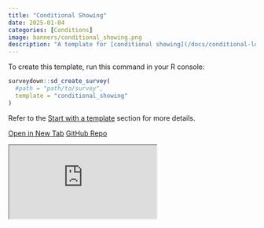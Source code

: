 ```yaml
---
title: "Conditional Showing"
date: 2025-01-04
categories: [Conditions]
image: banners/conditional_showing.png
description: "A template for [conditional showing](/docs/conditional-logic.html#conditional-showing)."
---
```


To create this template, run this command in your R console:

```r
surveydown::sd_create_survey(
  #path = "path/to/survey",
  template = "conditional_showing"
)
```

Refer to the [Start with a template](/docs/getting-started.html#start-with-a-template) section for more details.

::: {.d-flex .justify-content-center .flex-wrap .text-center}
[<i class="fas fa-external-link-alt"></i> Open in New Tab](https://surveydown.shinyapps.io/conditional_showing/){.template-button .m-1 style="width: 200px;"}
[<i class="fab fa-github"></i> GitHub Repo](https://github.com/surveydown-dev/templates){.template-button .m-1 style="width: 200px;"}
:::

<div class="template-iframe-container">
<iframe src="https://surveydown.shinyapps.io/conditional_showing/" class="template-iframe"></iframe>
</div>
